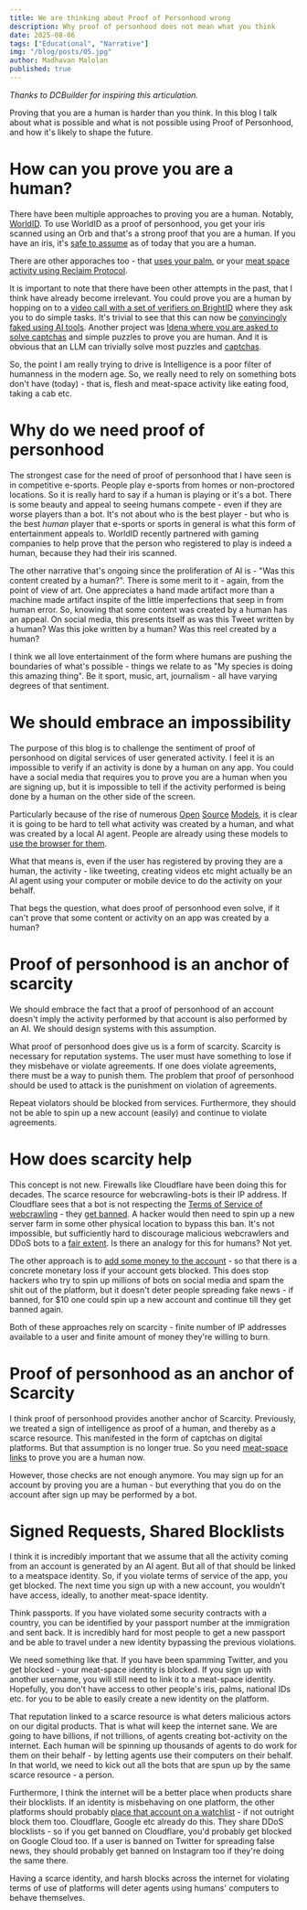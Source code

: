 ```yaml
---
title: We are thinking about Proof of Personhood wrong
description: Why proof of personhood does not mean what you think
date: 2025-08-06
tags: ["Educational", "Narrative"]
img: "/blog/posts/05.jpg"
author: Madhavan Malolan
published: true
---
```

_Thanks to DCBuilder for inspiring this articulation._

Proving that you are a human is harder than you think. In this blog I talk about what is possible and what is not possible using Proof of Personhood, and how it's likely to shape the future.

# How can you prove you are a human?
There have been multiple approaches to proving you are a human. Notably, [WorldID](https://world.org/world-id). To use WorldID as a proof of personhood, you get your iris scanned using an Orb and that's a strong proof that you are a human. If you have an iris, it's [safe to assume](https://vitalik.eth.limo/general/2023/07/24/biometric.html) as of today that you are a human. 

There are other apporaches too - that [uses your palm](https://www.humanity.org/), or your [meat space activity using Reclaim Protocol](https://link.reclaimprotocol.org/pop).

It is important to note that there have been other attempts in the past, that I think have already become irrelevant. You could prove you are a human by hopping on to a [video call with a set of verifiers on BrightID](https://brightid.gitbook.io/brightid/verifications) where they ask you to do simple tasks. It's trivial to see that this can now be [convincingly faked using AI tools](https://www.forbes.com/sites/paultassi/2025/07/31/the-uks-internet-age-verification-is-being-bypassed-by-death-stranding-2-garrys-mod/). Another project was [Idena where you are asked to solve captchas](https://idena.network/) and simple puzzles to prove you are human. And it is obvious that an LLM can trivially solve most puzzles and [captchas](https://huggingface.co/keras-io/ocr-for-captcha).

So, the point I am really trying to drive is Intelligence is a poor filter of humanness in the modern age. So, we really need to rely on something bots don't have (today) - that is, flesh and meat-space activity like eating food, taking a cab etc. 

# Why do we need proof of personhood
The strongest case for the need of proof of personhood that I have seen is in competitive e-sports. People play e-sports from homes or non-proctored locations. So it is really hard to say if a human is playing or it's a bot. There is some beauty and appeal to seeing humans compete - even if they are worse players than a bot. It's not about who is the best player - but who is the best _human_ player that e-sports or sports in general is what this form of entertainment appeals to. WorldID recently partnered with gaming companies to help prove that the person who registered to play is indeed a human, because they had their iris scanned.

The other narrative that's ongoing since the proliferation of AI is - "Was this content created by a human?". There is some merit to it - again, from the point of view of art. One appreciates a hand made artifact more than a machine made artifact inspite of the little imperfections that seep in from human error. So, knowing that some content was created by a human has an appeal. On social media, this presents itself as was this Tweet written by a human? Was this joke written by a human? Was this reel created by a human?

<callout>
I think we all love entertainment of the form where humans are pushing the boundaries of what's possible - things we relate to as "My species is doing this amazing thing". Be it sport, music, art, journalism - all have varying degrees of that sentiment. 
</callout>

# We should embrace an impossibility
The purpose of this blog is to challenge the sentiment of proof of personhood on digital services of user generated activity. 
I feel it is an impossible to verify if an activity is done by a human on any app. You could have a social media that requires you to prove you are a human when you are signing up, but it is impossible to tell if the activity performed is being done by a human on the other side of the screen. 

Particularly because of the rise of numerous [Open](https://openai.com/index/introducing-gpt-oss/) [Source](https://huggingface.co/deepseek-ai) [Models](https://huggingface.co/Qwen), it is clear it is going to be hard to tell what activity was created by a human, and what was created by a local AI agent. People are already using these models to [use the browser for them](https://github.com/aaronjmars/opendia).

What that means is, even if the user has registered by proving they are a human, the activity - like tweeting, creating videos etc might actually be an AI agent using your computer or mobile device to do the activity on your behalf. 

<callout>
That begs the question, what does proof of personhood even solve, if it can't prove that some content or activity on an app was created by a human?
</callout>

# Proof of personhood is an anchor of scarcity
We should embrace the fact that a proof of personhood of an account doesn't imply the activity performed by that account is also performed by an AI. We should design systems with this assumption.

What proof of personhood does give us is a form of scarcity. Scarcity is necessary for reputation systems. The user must have something to lose if they misbehave or violate agreements. If one does violate agreements, there must be a way to punish them. The problem that proof of personhood should be used to attack is the punishment on violation of agreements.

Repeat violators should be blocked from services. Furthermore, they should not be able to spin up a new account (easily) and continue to violate agreements. 

# How does scarcity help
This concept is not new. Firewalls like Cloudflare have been doing this for decades. The scarce resource for webcrawling-bots is their IP address. If Cloudflare sees that a bot is not respecting the [Terms of Service of webcrawling](https://en.wikipedia.org/wiki/Robots.txt) - they [get banned](https://developers.cloudflare.com/security-center/blocked-content/). A hacker would then need to spin up a new server farm in some other physical location to bypass this ban. It's not impossible, but sufficiently hard to discourage malicious webcrawlers and DDoS bots to a [fair extent](https://community.cloudflare.com/t/cloudflare-blocking-access-from-my-aws-public-ip/495834). Is there an analogy for this for humans? Not yet.

The other approach is to [add some money to the account](https://help.x.com/en/managing-your-account/about-x-verified-accounts) - so that there is a concrete monetary loss if your account gets blocked. This does stop hackers who try to spin up millions of bots on social media and spam the shit out of the platform, but it doesn't deter people spreading fake news - if banned, for $10 one could spin up a new account and continue till they get banned again. 

Both of these approaches rely on scarcity - finite number of IP addresses available to a user and finite amount of money they're willing to burn.

# Proof of personhood as an anchor of Scarcity
I think proof of personhood provides another anchor of Scarcity. Previously, we treated a sign of intelligence as proof of a human, and thereby as a scarce resource. This manifested in the form of captchas on digital platforms. But that assumption is no longer true. So you need [meat-space links](https://link.reclaimprotocol.org/pop) to prove you are a human now.

However, those checks are not enough anymore. You may sign up for an account by proving you are a human - but everything that you do on the account after sign up may be performed by a bot.

# Signed Requests, Shared Blocklists
I think it is incredibly important that we assume that all the activity coming from an account is generated by an AI agent. But all of that should be linked to a meatspace identity. So, if you violate terms of service of the app, you get blocked. The next time you sign up with a new account, you wouldn't have access, ideally, to another meat-space identity. 

Think passports. If you have violated some security contracts with a country, you can be identified by your passport number at the immigration and sent back. It is incredibly hard for most people to get a new passport and be able to travel under a new identity bypassing the previous violations.

We need something like that. If you have been spamming Twitter, and you get blocked - your meat-space identity is blocked. If you sign up with another username, you will still need to link it to a meat-space identity. Hopefully, you don't have access to other people's iris, palms, national IDs etc. for you to be able to easily create a new identity on the platform.

That reputation linked to a scarce resource is what deters malicious actors on our digital products. That is what will keep the internet sane. We are going to have billions, if not trillions, of agents creating bot-activity on the internet. Each human will be spinning up thousands of agents to do work for them on their behalf - by letting agents use their computers on their behalf. In that world, we need to kick out all the bots that are spun up by the same scarce resource - a person.

Furthermore, I think the internet will be a better place when products share their blocklists. If an identity is misbehaving on one platform, the other platforms should probably [place that account on a watchlist](https://blog.reclaimprotocol.org/posts/sorbs-dao) - if not outright block them too. Cloudflare, Google etc already do this. They share DDoS blocklists - so if you get banned on Cloudflare, you'd probably get blocked on Google Cloud too. If a user is banned on Twitter for spreading false news, they should probably get banned on Instagram too if they're doing the same there.

Having a scarce identity, and harsh blocks across the internet for violating terms of use of platforms will deter agents using humans' computers to behave themselves.
